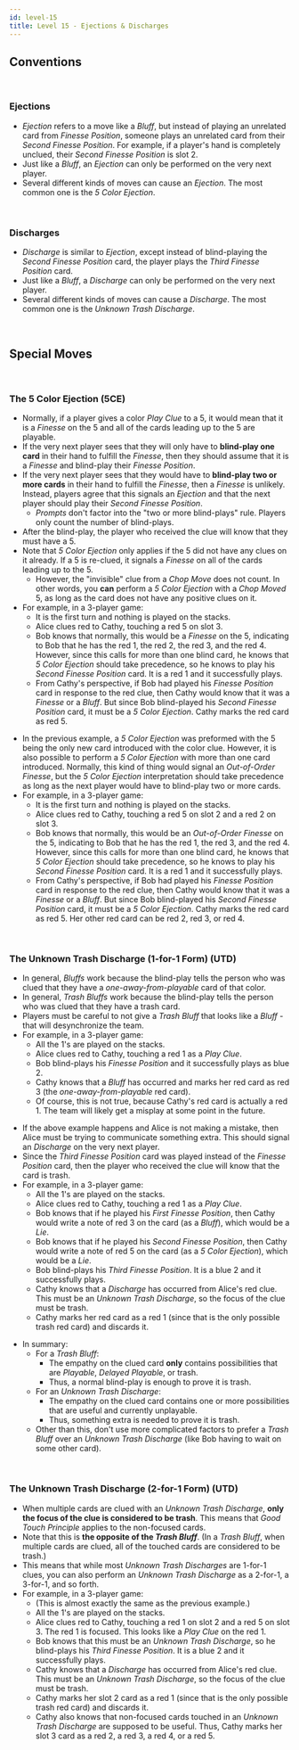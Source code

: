 ```yaml
---
id: level-15
title: Level 15 - Ejections & Discharges
---
```



## Conventions

<br />

### Ejections

- _Ejection_ refers to a move like a _Bluff_, but instead of playing an unrelated card from _Finesse Position_, someone plays an unrelated card from their _Second Finesse Position_. For example, if a player's hand is completely unclued, their _Second Finesse Position_ is slot 2.
- Just like a _Bluff_, an _Ejection_ can only be performed on the very next player.
- Several different kinds of moves can cause an _Ejection_. The most common one is the _5 Color Ejection_.

<br />

### Discharges

- _Discharge_ is similar to _Ejection_, except instead of blind-playing the _Second Finesse Position_ card, the player plays the _Third Finesse Position_ card.
- Just like a _Bluff_, a _Discharge_ can only be performed on the very next player.
- Several different kinds of moves can cause a _Discharge_. The most common one is the _Unknown Trash Discharge_.

<br />

## Special Moves

<br />

### The 5 Color Ejection (5CE)

- Normally, if a player gives a color _Play Clue_ to a 5, it would mean that it is a _Finesse_ on the 5 and all of the cards leading up to the 5 are playable.
- If the very next player sees that they will only have to **blind-play one card** in their hand to fulfill the _Finesse_, then they should assume that it is a _Finesse_ and blind-play their _Finesse Position_.
- If the very next player sees that they would have to **blind-play two or more cards** in their hand to fulfill the _Finesse_, then a _Finesse_ is unlikely. Instead, players agree that this signals an _Ejection_ and that the next player should play their _Second Finesse Position_.
  - _Prompts_ don't factor into the "two or more blind-plays" rule. Players only count the number of blind-plays.
- After the blind-play, the player who received the clue will know that they must have a 5.
- Note that _5 Color Ejection_ only applies if the 5 did not have any clues on it already. If a 5 is re-clued, it signals a _Finesse_ on all of the cards leading up to the 5.
  - However, the "invisible" clue from a _Chop Move_ does not count. In other words, you **can** perform a _5 Color Ejection_ with a _Chop Moved_ 5, as long as the card does not have any positive clues on it.
- For example, in a 3-player game:
  - It is the first turn and nothing is played on the stacks.
  - Alice clues red to Cathy, touching a red 5 on slot 3.
  - Bob knows that normally, this would be a _Finesse_ on the 5, indicating to Bob that he has the red 1, the red 2, the red 3, and the red 4. However, since this calls for more than one blind card, he knows that _5 Color Ejection_ should take precedence, so he knows to play his _Second Finesse Position_ card. It is a red 1 and it successfully plays.
  - From Cathy's perspective, if Bob had played his _Finesse Position_ card in response to the red clue, then Cathy would know that it was a _Finesse_ or a _Bluff_. But since Bob blind-played his _Second Finesse Position_ card, it must be a _5 Color Ejection_. Cathy marks the red card as red 5.

<FiveColorEjection />

- In the previous example, a _5 Color Ejection_ was preformed with the 5 being the only new card introduced with the color clue. However, it is also possible to perform a _5 Color Ejection_ with more than one card introduced. Normally, this kind of thing would signal an _Out-of-Order Finesse_, but the _5 Color Ejection_ interpretation should take precedence as long as the next player would have to blind-play two or more cards.
- For example, in a 3-player game:
  - It is the first turn and nothing is played on the stacks.
  - Alice clues red to Cathy, touching a red 5 on slot 2 and a red 2 on slot 3.
  - Bob knows that normally, this would be an _Out-of-Order Finesse_ on the 5, indicating to Bob that he has the red 1, the red 3, and the red 4. However, since this calls for more than one blind card, he knows that _5 Color Ejection_ should take precedence, so he knows to play his _Second Finesse Position_ card. It is a red 1 and it successfully plays.
  - From Cathy's perspective, if Bob had played his _Finesse Position_ card in response to the red clue, then Cathy would know that it was a _Finesse_ or a _Bluff_. But since Bob blind-played his _Second Finesse Position_ card, it must be a _5 Color Ejection_. Cathy marks the red card as red 5. Her other red card can be red 2, red 3, or red 4.

<FiveColorEjectionNotOOO />

<br />

### The Unknown Trash Discharge (1-for-1 Form) (UTD)

- In general, _Bluffs_ work because the blind-play tells the person who was clued that they have a _one-away-from-playable_ card of that color.
- In general, _Trash Bluffs_ work because the blind-play tells the person who was clued that they have a trash card.
- Players must be careful to not give a _Trash Bluff_ that looks like a _Bluff_ - that will desynchronize the team.
- For example, in a 3-player game:
  - All the 1's are played on the stacks.
  - Alice clues red to Cathy, touching a red 1 as a _Play Clue_.
  - Bob blind-plays his _Finesse Position_ and it successfully plays as blue 2.
  - Cathy knows that a _Bluff_ has occurred and marks her red card as red 3 (the _one-away-from-playable_ red card).
  - Of course, this is not true, because Cathy's red card is actually a red 1. The team will likely get a misplay at some point in the future.

<IllegalTrashBluff />

- If the above example happens and Alice is not making a mistake, then Alice must be trying to communicate something extra. This should signal an _Discharge_ on the very next player.
- Since the _Third Finesse Position_ card was played instead of the _Finesse Position_ card, then the player who received the clue will know that the card is trash.
- For example, in a 3-player game:
  - All the 1's are played on the stacks.
  - Alice clues red to Cathy, touching a red 1 as a _Play Clue_.
  - Bob knows that if he played his _First Finesse Position_, then Cathy would write a note of red 3 on the card (as a _Bluff_), which would be a _Lie_.
  - Bob knows that if he played his _Second Finesse Position_, then Cathy would write a note of red 5 on the card (as a _5 Color Ejection_), which would be a _Lie_.
  - Bob blind-plays his _Third Finesse Position_. It is a blue 2 and it successfully plays.
  - Cathy knows that a _Discharge_ has occurred from Alice's red clue. This must be an _Unknown Trash Discharge_, so the focus of the clue must be trash.
  - Cathy marks her red card as a red 1 (since that is the only possible trash red card) and discards it.

<UnknownTrashDischarge />

- In summary:
  - For a _Trash Bluff_:
    - The empathy on the clued card **only** contains possibilities that are _Playable_, _Delayed Playable_, or trash.
    - Thus, a normal blind-play is enough to prove it is trash.
  - For an _Unknown Trash Discharge_:
    - The empathy on the clued card contains one or more possibilities that are useful and currently unplayable.
    - Thus, something extra is needed to prove it is trash.
  - Other than this, don't use more complicated factors to prefer a _Trash Bluff_ over an _Unknown Trash Discharge_ (like Bob having to wait on some other card).

<br />

### The Unknown Trash Discharge (2-for-1 Form) (UTD)

- When multiple cards are clued with an _Unknown Trash Discharge_, **only the focus of the clue is considered to be trash**. This means that _Good Touch Principle_ applies to the non-focused cards.
- Note that this is **the opposite of the _Trash Bluff_**. (In a _Trash Bluff_, when multiple cards are clued, all of the touched cards are considered to be trash.)
- This means that while most _Unknown Trash Discharges_ are 1-for-1 clues, you can also perform an _Unknown Trash Discharge_ as a 2-for-1, a 3-for-1, and so forth.
- For example, in a 3-player game:
  - (This is almost exactly the same as the previous example.)
  - All the 1's are played on the stacks.
  - Alice clues red to Cathy, touching a red 1 on slot 2 and a red 5 on slot 3. The red 1 is focused. This looks like a _Play Clue_ on the red 1.
  - Bob knows that this must be an _Unknown Trash Discharge_, so he blind-plays his _Third Finesse Position_. It is a blue 2 and it successfully plays.
  - Cathy knows that a _Discharge_ has occurred from Alice's red clue. This must be an _Unknown Trash Discharge_, so the focus of the clue must be trash.
  - Cathy marks her slot 2 card as a red 1 (since that is the only possible trash red card) and discards it.
  - Cathy also knows that non-focused cards touched in an _Unknown Trash Discharge_ are supposed to be useful. Thus, Cathy marks her slot 3 card as a red 2, a red 3, a red 4, or a red 5.

<UnknownTrashDischargeTwoForOne />
